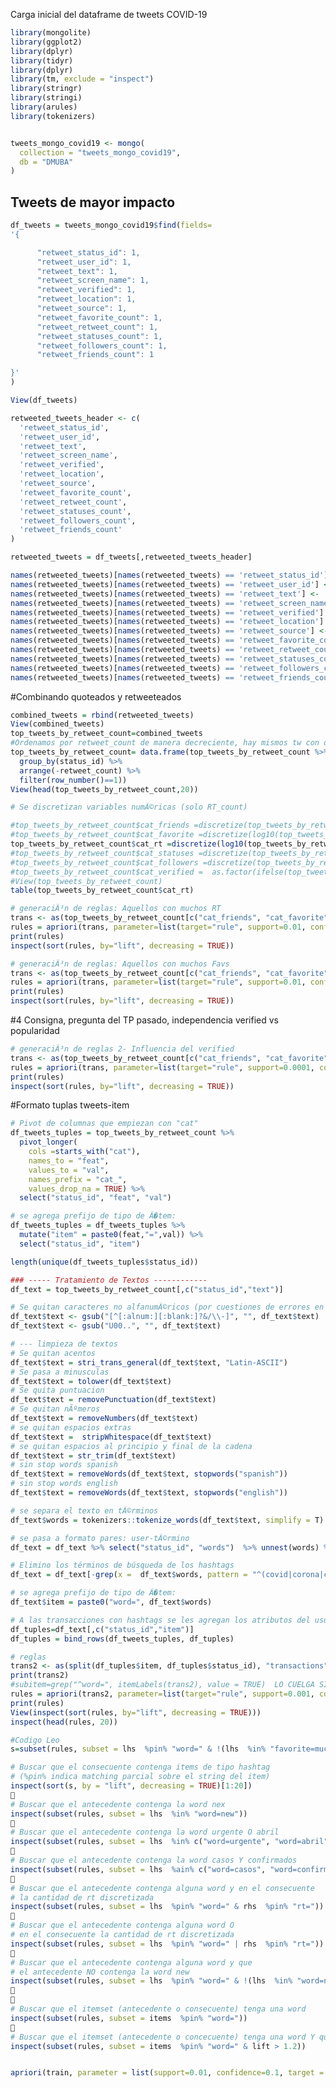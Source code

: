 Carga inicial del dataframe de tweets COVID-19
```{r}
library(mongolite)
library(ggplot2)
library(dplyr)
library(tidyr)
library(dplyr)
library(tm, exclude = "inspect")
library(stringr)
library(stringi)
library(arules)
library(tokenizers)


tweets_mongo_covid19 <- mongo(
  collection = "tweets_mongo_covid19", 
  db = "DMUBA"
)
```


## Tweets de mayor impacto
```{r}
df_tweets = tweets_mongo_covid19$find(fields=
'{

      "retweet_status_id": 1,  
      "retweet_user_id": 1,
      "retweet_text": 1,
      "retweet_screen_name": 1,
      "retweet_verified": 1,
      "retweet_location": 1,
      "retweet_source": 1,
      "retweet_favorite_count": 1,
      "retweet_retweet_count": 1,
      "retweet_statuses_count": 1,
      "retweet_followers_count": 1,
      "retweet_friends_count": 1

}'
)
```

```{r}
View(df_tweets)
```

```{r}
retweeted_tweets_header <- c(
  'retweet_status_id',
  'retweet_user_id',
  'retweet_text',
  'retweet_screen_name',
  'retweet_verified',
  'retweet_location',
  'retweet_source',
  'retweet_favorite_count',
  'retweet_retweet_count',
  'retweet_statuses_count',
  'retweet_followers_count',
  'retweet_friends_count'
)

retweeted_tweets = df_tweets[,retweeted_tweets_header]

names(retweeted_tweets)[names(retweeted_tweets) == 'retweet_status_id'] <- 'status_id'
names(retweeted_tweets)[names(retweeted_tweets) == 'retweet_user_id'] <- 'user_id'
names(retweeted_tweets)[names(retweeted_tweets) == 'retweet_text'] <- 'text'
names(retweeted_tweets)[names(retweeted_tweets) == 'retweet_screen_name'] <- 'screen_name'
names(retweeted_tweets)[names(retweeted_tweets) == 'retweet_verified'] <- 'verified'
names(retweeted_tweets)[names(retweeted_tweets) == 'retweet_location'] <- 'location'
names(retweeted_tweets)[names(retweeted_tweets) == 'retweet_source'] <- 'source'
names(retweeted_tweets)[names(retweeted_tweets) == 'retweet_favorite_count'] <- 'favorite_count'
names(retweeted_tweets)[names(retweeted_tweets) == 'retweet_retweet_count'] <- 'retweet_count'
names(retweeted_tweets)[names(retweeted_tweets) == 'retweet_statuses_count'] <- 'statuses_count'
names(retweeted_tweets)[names(retweeted_tweets) == 'retweet_followers_count'] <- 'followers_count'
names(retweeted_tweets)[names(retweeted_tweets) == 'retweet_friends_count'] <- 'friends_count'

```

#Combinando quoteados y retweeteados
```{r}
combined_tweets = rbind(retweeted_tweets)
View(combined_tweets)
top_tweets_by_retweet_count=combined_tweets
#Ordenamos por retweet_count de manera decreciente, hay mismos tw con distinto retweet_count
top_tweets_by_retweet_count= data.frame(top_tweets_by_retweet_count %>%
  group_by(status_id) %>%
  arrange(-retweet_count) %>%
  filter(row_number()==1))
View(head(top_tweets_by_retweet_count,20))
```

```{r}
# Se discretizan variables numÃ©ricas (solo RT_count)

#top_tweets_by_retweet_count$cat_friends =discretize(top_tweets_by_retweet_count$friends_count, labels=c("pocos", "medio", "muchos"))
#top_tweets_by_retweet_count$cat_favorite =discretize(log10(top_tweets_by_retweet_count$favorite_count+1),method = "fixed", breaks = c(-Inf, 0.0001, 1.5, 2, Inf), labels=c("nada","pocos", "medio", "muchos"))
top_tweets_by_retweet_count$cat_rt =discretize(log10(top_tweets_by_retweet_count$retweet_count+1),method = "fixed", breaks = c(-Inf, 0.0001, 2, 3, Inf), labels=c("nada","pocos", "medio", "muchos"))
#top_tweets_by_retweet_count$cat_statuses =discretize(top_tweets_by_retweet_count$statuses_count, labels=c("pocos", "medio", "muchos"))
#top_tweets_by_retweet_count$cat_followers =discretize(top_tweets_by_retweet_count$followers_count, labels=c("pocos", "medio", "muchos"))
#top_tweets_by_retweet_count$cat_verified =  as.factor(ifelse(top_tweets_by_retweet_count$verified, "si", NA))
#View(top_tweets_by_retweet_count)
table(top_tweets_by_retweet_count$cat_rt)

```

```{r}
# generaciÃ³n de reglas: Aquellos con muchos RT
trans <- as(top_tweets_by_retweet_count[c("cat_friends", "cat_favorite","cat_verified","cat_statuses","cat_followers", "cat_rt")], "transactions")
rules = apriori(trans, parameter=list(target="rule", support=0.01, confidence=0.02), appearance = list(rhs = 'cat_rt=muchos'))
print(rules)
inspect(sort(rules, by="lift", decreasing = TRUE))
```

```{r}
# generaciÃ³n de reglas: Aquellos con muchos Favs
trans <- as(top_tweets_by_retweet_count[c("cat_friends", "cat_favorite","cat_verified","cat_statuses","cat_followers", "cat_rt")], "transactions")
rules = apriori(trans, parameter=list(target="rule", support=0.01, confidence=0.02), appearance = list(rhs = 'cat_favorite=muchos'))
print(rules)
inspect(sort(rules, by="lift", decreasing = TRUE))
```

#4 Consigna, pregunta del TP pasado, independencia verified vs popularidad
```{r}
# generaciÃ³n de reglas 2- Influencia del verified
trans <- as(top_tweets_by_retweet_count[c("cat_friends", "cat_favorite","cat_verified","cat_statuses","cat_followers", "cat_rt")], "transactions")
rules = apriori(trans, parameter=list(target="rule", support=0.0001, confidence=0.02), appearance = list(lhs = 'cat_verified=si'))
print(rules)
inspect(sort(rules, by="lift", decreasing = TRUE))
```

#Formato tuplas tweets-item

```{r}
# Pivot de columnas que empiezan con "cat"
df_tweets_tuples = top_tweets_by_retweet_count %>% 
  pivot_longer(
    cols =starts_with("cat"),
    names_to = "feat", 
    values_to = "val", 
    names_prefix = "cat_",
    values_drop_na = TRUE) %>% 
  select("status_id", "feat", "val")
```

```{r}
# se agrega prefijo de tipo de Ã�tem:
df_tweets_tuples = df_tweets_tuples %>% 
  mutate("item" = paste0(feat,"=",val)) %>% 
  select("status_id", "item")
```

```{r}
length(unique(df_tweets_tuples$status_id))
```


```{r}
### ----- Tratamiento de Textos ------------
df_text = top_tweets_by_retweet_count[,c("status_id","text")]
```

```{r}
# Se quitan caracteres no alfanumÃ©ricos (por cuestiones de errores en RStudio)
df_text$text <- gsub("[^[:alnum:][:blank:]?&/\\-]", "", df_text$text)
df_text$text <- gsub("U00..", "", df_text$text)
```

```{r}
# --- limpieza de textos
# Se quitan acentos
df_text$text = stri_trans_general(df_text$text, "Latin-ASCII")
# Se pasa a minusculas
df_text$text = tolower(df_text$text)
# Se quita puntuacion
df_text$text = removePunctuation(df_text$text)
# Se quitan nÃºmeros
df_text$text = removeNumbers(df_text$text)
# se quitan espacios extras
df_text$text =  stripWhitespace(df_text$text)
# se quitan espacios al principio y final de la cadena
df_text$text = str_trim(df_text$text)
# sin stop words spanish
df_text$text = removeWords(df_text$text, stopwords("spanish"))
# sin stop words english
df_text$text = removeWords(df_text$text, stopwords("english"))
```

```{r}
# se separa el texto en tÃ©rminos
df_text$words = tokenizers::tokenize_words(df_text$text, simplify = T)
```

```{r}
# se pasa a formato pares: user-tÃ©rmino
df_text = df_text %>% select("status_id", "words")  %>% unnest(words) %>%  distinct()
```

```{r}
# Elimino los términos de búsqueda de los hashtags
df_text = df_text[-grep(x =  df_text$words, pattern = "^(covid|corona|cuarentena|virus|mas)"),]
```


```{r}
# se agrega prefijo de tipo de Ã�tem:
df_text$item = paste0("word=", df_text$words)
```


```{r}
# A las transacciones con hashtags se les agregan los atributos del usuario.
df_tuples=df_text[,c("status_id","item")]
df_tuples = bind_rows(df_tweets_tuples, df_tuples)
```


```{r}
# reglas
trans2 <- as(split(df_tuples$item, df_tuples$status_id), "transactions")
print(trans2)
#subitem=grep("^word=", itemLabels(trans2), value = TRUE)  LO CUELGA SI LE PASAS MUCHAS PALABRAS
rules = apriori(trans2, parameter=list(target="rule", support=0.001, confidence=0.02, minlen=3), appearance = list(rhs = 'rt=muchos'))
print(rules)
View(inspect(sort(rules, by="lift", decreasing = TRUE)))
inspect(head(rules, 20))
```


```{r}
#Codigo Leo
s=subset(rules, subset = lhs  %pin% "word=" & !(lhs  %in% "favorite=muchos"))

# Buscar que el consecuente contenga items de tipo hashtag
# (%pin% indica matching parcial sobre el string del item)
inspect(sort(s, by = "lift", decreasing = TRUE)[1:20])

# Buscar que el antecedente contenga la word nex
inspect(subset(rules, subset = lhs  %in% "word=new"))

# Buscar que el antecedente contenga la word urgente O abril
inspect(subset(rules, subset = lhs  %in% c("word=urgente", "word=abril")))

# Buscar que el antecedente contenga la word casos Y confirmados
inspect(subset(rules, subset = lhs  %ain% c("word=casos", "word=confirmados")))

# Buscar que el antecedente contenga alguna word y en el consecuente
# la cantidad de rt discretizada
inspect(subset(rules, subset = lhs  %pin% "word=" & rhs  %pin% "rt="))

# Buscar que el antecedente contenga alguna word O
# en el consecuente la cantidad de rt discretizada
inspect(subset(rules, subset = lhs  %pin% "word=" | rhs  %pin% "rt="))

# Buscar que el antecedente contenga alguna word y que 
# el antecedente NO contenga la word new
inspect(subset(rules, subset = lhs  %pin% "word=" & !(lhs  %in% "word=new")))


# Buscar que el itemset (antecedente o consecuente) tenga una word
inspect(subset(rules, subset = items  %pin% "word="))

# Buscar que el itemset (antecedente o concecuente) tenga una word Y que el lift sea mayor a 1.2
inspect(subset(rules, subset = items  %pin% "word=" & lift > 1.2))


apriori(train, parameter = list(support=0.01, confidence=0.1, target = "rules", minlen=3, maxlen=10))
```

